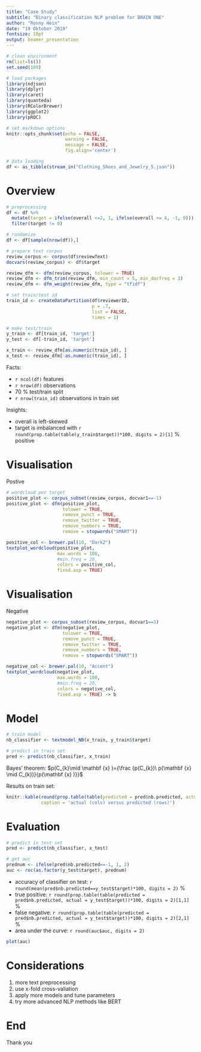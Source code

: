 ```yaml
---
title: "Case Study"
subtitle: "Binary classification NLP problem for BRAIN ONE"
author: "Ronny Hein"
date: "19 Oktober 2019"
fontsize: 10pt
output: beamer_presentation
---
```


```r
# clean environment
rm(list=ls())
set.seed(109)

# load packages
library(ndjson)
library(dplyr)
library(caret)
library(quanteda)
library(RColorBrewer)
library(ggplot2)
library(pROC)

# set markdown options
knitr::opts_chunk$set(echo = FALSE, 
                      warning = FALSE, 
                      message = FALSE,
                      fig.align='center')

# data loading
df <- as_tibble(stream_in("Clothing_Shoes_and_Jewelry_5.json"))
```

# Overview

```r
# preprocessing
df <- df %>%
  mutate(target = ifelse(overall <=2, 1, ifelse(overall >= 4, -1, 0))) %>% 
  filter(target != 0)

# randomize
df <- df[sample(nrow(df)),]

# prepare text corpus
review_corpus <- corpus(df$reviewText)
docvars(review_corpus) <- df$target

review_dfm <- dfm(review_corpus, tolower = TRUE)
review_dfm <- dfm_trim(review_dfm, min_count = 5, min_docfreq = 3)  
review_dfm <- dfm_weight(review_dfm, type = "tfidf")

# set train/test id
train_id <- createDataPartition(df$reviewerID,
                                p = .7,
                                list = FALSE,
                                times = 1)

# make test/train
y_train <- df[train_id, 'target']
y_test <- df[-train_id, 'target']

x_train <- review_dfm[as.numeric(train_id), ]
x_test <- review_dfm[-as.numeric(train_id), ]
```

Facts:

- `r ncol(df)` features 
- `r nrow(df)` observations 
- 70 % test/train split
- `r nrow(train_id)` observations in train set 

Insights: 

- overall is left-skewed
- target is imbalanced with `r round(prop.table(table(y_train$target))*100, digits = 2)[1]` % positive

# Visualisation 

Postive

```r
# wordcloud per target
positive_plot <- corpus_subset(review_corpus, docvar1==-1)
positive_plot <- dfm(positive_plot, 
                     tolower = TRUE, 
                     remove_punct = TRUE, 
                     remove_twitter = TRUE, 
                     remove_numbers = TRUE,
                     remove = stopwords("SMART"))

positive_col <- brewer.pal(10, "Dark2")
textplot_wordcloud(positive_plot, 
                   max.words = 100, 
                   #min.freq = 20, 
                   colors = positive_col, 
                   fixed.asp = TRUE)
```

# Visualisation 

Negative

```r
negative_plot <- corpus_subset(review_corpus, docvar1==1)
negative_plot <- dfm(negative_plot, 
                     tolower = TRUE, 
                     remove_punct = TRUE, 
                     remove_twitter = TRUE, 
                     remove_numbers = TRUE,
                     remove = stopwords("SMART"))

negative_col <- brewer.pal(10, "Accent")
textplot_wordcloud(negative_plot, 
                   max.words = 100, 
                   #min.freq = 20, 
                   colors = negative_col, 
                   fixed.asp = TRUE) -> b
```

# Model

```r
# train model
nb_classifier <- textmodel_NB(x_train, y_train$target)

# predict in train set
pred <- predict(nb_classifier, x_train)
```

Bayes' theorem: $p(C_{k}\mid \mathbf {x} )={\frac {p(C_{k})\ p(\mathbf {x} \mid C_{k})}{p(\mathbf {x} )}}$

Results on train set:

```r
knitr::kable(round(prop.table(table(predicted = pred$nb.predicted, actual = y_train$target))*100, digits = 2), 
             caption = 'actual (cols) versus predicted (rows)')
```

# Evaluation 

```r
# predict in test set
pred <- predict(nb_classifier, x_test)

# get auc
prednum <- ifelse(pred$nb.predicted==-1, 1, 2)
auc <- roc(as.factor(y_test$target), prednum)
```

- accuracy of classifier on test: `r round(mean(pred$nb.predicted==y_test$target)*100, digits = 2)` %
- true positive: `r round(prop.table(table(predicted = pred$nb.predicted, actual = y_test$target))*100, digits = 2)[1,1]` %
- false negative: `r round(prop.table(table(predicted = pred$nb.predicted, actual = y_test$target))*100, digits = 2)[2,1]` %
- area under the curve: `r round(auc$auc, digits = 2)`

```r
plot(auc)
```

# Considerations

1. more text preprocessing
2. use x-fold cross-valiation 
3. apply more models and tune parameters 
4. try more advanced NLP methods like BERT

# End

Thank you